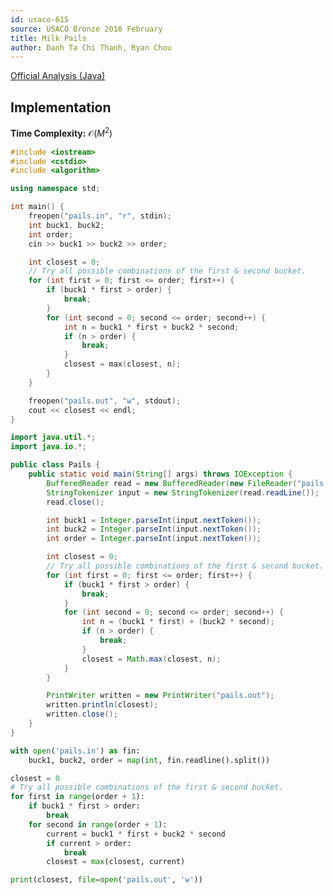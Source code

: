 ```yaml
---
id: usaco-615
source: USACO Bronze 2016 February
title: Milk Pails
author: Danh Ta Chi Thanh, Ryan Chou
---
```


[Official Analysis (Java)](http://www.usaco.org/current/data/sol_pails_bronze_feb16.html)

## Implementation

**Time Complexity:** $\mathcal{O}(M^2)$

<LanguageSection>
<CPPSection>

```cpp
#include <iostream>
#include <cstdio>
#include <algorithm>

using namespace std;

int main() {
	freopen("pails.in", "r", stdin);
	int buck1, buck2;
	int order;
	cin >> buck1 >> buck2 >> order;

	int closest = 0;
	// Try all possible combinations of the first & second bucket.
	for (int first = 0; first <= order; first++) {
		if (buck1 * first > order) {
			break;
		}
		for (int second = 0; second <= order; second++) {
			int n = buck1 * first + buck2 * second;
			if (n > order) {
				break;
			}
			closest = max(closest, n);
		}
	}

	freopen("pails.out", "w", stdout);
	cout << closest << endl;
}
```

</CPPSection>
<JavaSection>

```java
import java.util.*;
import java.io.*;

public class Pails {
	public static void main(String[] args) throws IOException {
		BufferedReader read = new BufferedReader(new FileReader("pails.in"));
		StringTokenizer input = new StringTokenizer(read.readLine());
		read.close();

		int buck1 = Integer.parseInt(input.nextToken());
		int buck2 = Integer.parseInt(input.nextToken());
		int order = Integer.parseInt(input.nextToken());

		int closest = 0;
		// Try all possible combinations of the first & second bucket.
		for (int first = 0; first <= order; first++) {
			if (buck1 * first > order) {
				break;
			}
			for (int second = 0; second <= order; second++) {
				int n = (buck1 * first) + (buck2 * second);
				if (n > order) {
					break;
				}
				closest = Math.max(closest, n);
			}
		}

		PrintWriter written = new PrintWriter("pails.out");
		written.println(closest);
		written.close();
	}
}
```

</JavaSection>
<PySection>

```python
with open('pails.in') as fin:
    buck1, buck2, order = map(int, fin.readline().split())

closest = 0
# Try all possible combinations of the first & second bucket.
for first in range(order + 1):
	if buck1 * first > order:
		break
	for second in range(order + 1):
		current = buck1 * first + buck2 * second
		if current > order:
			break
		closest = max(closest, current)

print(closest, file=open('pails.out', 'w'))
```

</PySection>
</LanguageSection>
